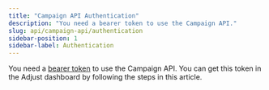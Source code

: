 ```yaml
---
title: "Campaign API Authentication"
description: "You need a bearer token to use the Campaign API."
slug: api/campaign-api/authentication
sidebar-position: 1
sidebar-label: Authentication
---
```


You need a [bearer token](https://developer.mozilla.org/en-US/docs/Web/HTTP/Authentication) to use the Campaign API. You can get this token in the Adjust dashboard by following the steps in this article.


<Authentication />
